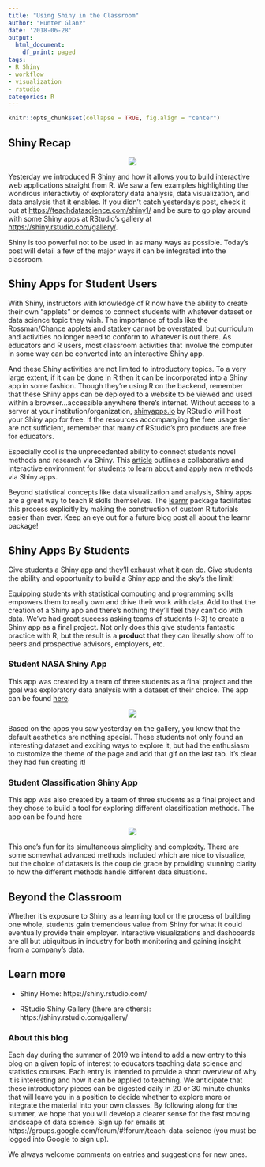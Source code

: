 ```yaml
---
title: "Using Shiny in the Classroom"
author: "Hunter Glanz"
date: '2018-06-28'
output:
  html_document:
    df_print: paged
tags:
- R Shiny
- workflow
- visualization
- rstudio
categories: R
---
```


```r
knitr::opts_chunk$set(collapse = TRUE, fig.align = "center")
```


## Shiny Recap

<center>

![](/post/shiny2/shinyhex.jpg)

</center>

Yesterday we introduced [R Shiny](https://shiny.rstudio.com/) and how it allows you to build interactive web applications straight from R. We saw a few examples highlighting the wondrous interactivtiy of exploratory data analysis, data visualization, and data analysis that it enables. If you didn't catch yesterday's post, check it out at [https://teachdatascience.com/shiny1/](https://teachdatascience.com/shiny1/) and be sure to go play around with some Shiny apps at RStudio's gallery at [https://shiny.rstudio.com/gallery/](https://shiny.rstudio.com/gallery/). 

Shiny is too powerful not to be used in as many ways as possible. Today's post will detail a few of the major ways it can be integrated into the classroom.  

## Shiny Apps for Student Users

With Shiny, instructors with knowledge of R now have the ability to create their own "applets" or demos to connect students with whatever dataset or data science topic they wish. The importance of tools like the Rossman/Chance [applets](http://www.rossmanchance.com/applets/) and [statkey](http://www.lock5stat.com/StatKey/) cannot be overstated, but curriculum and activities no longer need to conform to whatever is out there. As educators and R users, most classroom activities that involve the computer in some way can be converted into an interactive Shiny app.

And these Shiny activities are not limited to introductory topics. To a very large extent, if it can be done in R then it can be incorporated into a Shiny app in some fashion. Though they're using R on the backend, remember that these Shiny apps can be deployed to a website to be viewed and used within a browser...accessible anywhere there's internet. Without access to a server at your institution/organization, [shinyapps.io](https://www.shinyapps.io/) by RStudio will host your Shiny app for free. If the resources accompanying the free usage tier are not sufficient, remember that many of RStudio's pro products are free for educators.

Especially cool is the unprecedented ability to connect students novel methods and research via Shiny. This [article](https://amstat.tandfonline.com/doi/full/10.1080/10691898.2018.1436999#.XQ7XIetKiHt) outlines a collaborative and interactive environment for students to learn about and apply new methods via Shiny apps.

Beyond statistical concepts like data visualization and analysis, Shiny apps are a great way to teach R skills themselves. The [learnr](https://blog.rstudio.com/2017/07/11/introducing-learnr/) package facilitates this process explicitly by making the construction of custom R tutorials easier than ever. Keep an eye out for a future blog post all about the learnr package!

## Shiny Apps By Students

Give students a Shiny app and they'll exhaust what it can do. Give students the ability and opportunity to build a Shiny app and the sky's the limit!

Equipping students with statistical computing and programming skills empowers them to really own and drive their work with data. Add to that the creation of a Shiny app and there's nothing they'll feel they can't do with data. We've had great success asking teams of students (~3) to create a Shiny app as a final project. Not only does this give students fantastic practice with R, but the result is a **product** that they can literally show off to peers and prospective advisors, employers, etc.

### Student NASA Shiny App

This app was created by a team of three students as a final project and the goal was exploratory data analysis with a dataset of their choice. The app can be found [here](https://mschroth.shinyapps.io/lisinkershinyapp/). 

<center>

![](/post/shiny2/nasaapp.png)

</center>

Based on the apps you saw yesterday on the gallery, you know that the default aesthetics are nothing special. These students not only found an interesting dataset and exciting ways to explore it, but had the enthusiasm to customize the theme of the page and add that gif on the last tab. It's clear they had fun creating it!

### Student Classification Shiny App

This app was also created by a team of three students as a final project and they chose to build a tool for exploring different classification methods. The app can be found [here]()

<center>

![](/post/shiny2/classifyapp.png)

</center>

This one's fun for its simultaneous simplicity and complexity. There are some somewhat advanced methods included which are nice to visualize, but the choice of datasets is the coup de grace by providing stunning clarity to how the different methods handle different data situations.

## Beyond the Classroom

Whether it's exposure to Shiny as a learning tool or the process of building one whole, students gain tremendous value from Shiny for what it could eventually provide their employer. Interactive visualizations and dashboards are all but ubiquitous in industry for both monitoring and gaining insight from a company's data.

## Learn more

* Shiny Home: https://shiny.rstudio.com/

* RStudio Shiny Gallery (there are others): https://shiny.rstudio.com/gallery/


### About this blog 

Each day during the summer of 2019 we intend to add a new entry to this blog on a given topic of interest to educators teaching data science and statistics courses. Each entry is intended to provide a short overview of why it is interesting and how it can be applied to teaching. We anticipate that these introductory pieces can be digested daily in 20 or 30 minute chunks that will leave you in a position to decide whether to explore more or integrate the material into your own classes. By following along for the summer, we hope that you will develop a clearer sense for the fast moving landscape of data science. Sign up for emails at https://groups.google.com/forum/#!forum/teach-data-science (you must be logged into Google to sign up).

We always welcome comments on entries and suggestions for new ones.

